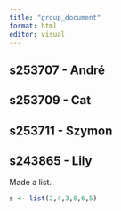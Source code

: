 ```yaml
---
title: "group_document"
format: html
editor: visual
---
```


## s253707 - André

## s253709 - Cat

## s253711 - Szymon

## **s243865 - Lily**

Made a list.

```r
s <- list(2,4,3,8,6,5)

```

